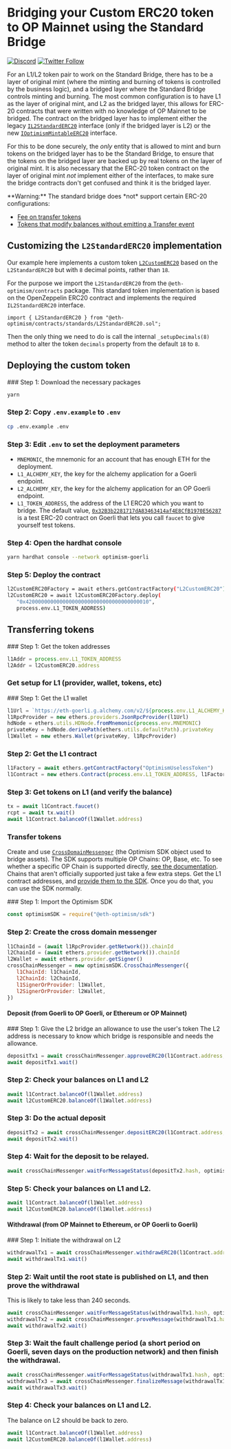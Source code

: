 
# Bridging your Custom ERC20 token to OP Mainnet using the Standard Bridge

[![Discord](https://img.shields.io/discord/667044843901681675.svg?color=768AD4&label=discord&logo=https%3A%2F%2Fdiscordapp.com%2Fassets%2F8c9701b98ad4372b58f13fd9f65f966e.svg)](https://discord-gateway.optimism.io)
[![Twitter Follow](https://img.shields.io/twitter/follow/optimismFND.svg?label=optimismFND&style=social)](https://twitter.com/optimismFND)


For an L1/L2 token pair to work on the Standard Bridge, there has to be a layer of original mint (where the minting and burning of tokens is controlled by the business logic), and a bridged layer where the Standard Bridge controls minting and burning.
The most common configuration is to have L1 as the layer of original mint, and L2 as the bridged layer, this allows for ERC-20 contracts that were written with no knowledge of OP Mainnet to be bridged.
The contract on the bridged layer has to implement either the legacy [`IL2StandardERC20`](https://github.com/ethereum-optimism/optimism/blob/8b392e9b613ea4ca0270c2dca24d3485b7454954/packages/contracts/contracts/standards/IL2StandardERC20.sol) interface (only if the bridged layer is L2) or the new [`IOptimismMintableERC20`](https://github.com/ethereum-optimism/optimism/blob/develop/packages/contracts-bedrock/contracts/universal/IOptimismMintableERC20.sol) interface. 

For this to be done securely, the *only* entity that is allowed to mint and burn tokens on the bridged layer has to be the Standard Bridge, to ensure that the tokens on the bridged layer are backed up by real tokens on the layer of original mint. 
It is also necessary that the ERC-20 token contract on the layer of original mint *not* implement either of the interfaces, to make sure the bridge contracts don't get confused and think it is the bridged layer.

<Callout type=warning>
**Warning:** The standard bridge does *not* support certain ERC-20 configurations:

- [Fee on transfer tokens](https://github.com/d-xo/weird-erc20#fee-on-transfer)
- [Tokens that modify balances without emitting a Transfer event](https://github.com/d-xo/weird-erc20#balance-modifications-outside-of-transfers-rebasingairdrops)
</Callout>

## Customizing the `L2StandardERC20` implementation

Our example here implements a custom token [`L2CustomERC20`](contracts/L2CustomERC20.sol) based on the `L2StandardERC20` but with `8` decimal points, rather than `18`.

For the purpose we import the `L2StandardERC20` from the `@eth-optimism/contracts` package. This standard token implementation is based on the OpenZeppelin ERC20 contract and implements the required `IL2StandardERC20` interface.

```
import { L2StandardERC20 } from "@eth-optimism/contracts/standards/L2StandardERC20.sol";
```

Then the only thing we need to do is call the internal `_setupDecimals(8)` method to alter the token `decimals` property from the default `18` to `8`.

## Deploying the custom token

<Steps>
### Step 1: Download the necessary packages

   ```sh
   yarn
   ```

### Step 2: Copy `.env.example` to `.env`

   ```sh
   cp .env.example .env
   ```

### Step 3: Edit `.env` to set the deployment parameters

   - `MNEMONIC`, the mnemonic for an account that has enough ETH for the deployment.
   - `L1_ALCHEMY_KEY`, the key for the alchemy application for a Goerli endpoint.   
   - `L2_ALCHEMY_KEY`, the key for the alchemy application for an OP Goerli endpoint.
   - `L1_TOKEN_ADDRESS`, the address of the L1 ERC20 which you want to bridge.
     The default value, [`0x32B3b2281717dA83463414af4E8CfB1970E56287`](https://goerli.etherscan.io/address/0x32B3b2281717dA83463414af4E8CfB1970E56287) is a test ERC-20 contract on Goerli that lets you call `faucet` to give yourself test tokens.

### Step 4: Open the hardhat console

   ```sh
   yarn hardhat console --network optimism-goerli
   ```

### Step 5: Deploy the contract

   ```sh
   l2CustomERC20Factory = await ethers.getContractFactory("L2CustomERC20")   
   l2CustomERC20 = await l2CustomERC20Factory.deploy(
      "0x4200000000000000000000000000000000000010",
      process.env.L1_TOKEN_ADDRESS)
   ```
</Steps>

## Transferring tokens 

<Steps>
### Step 1: Get the token addresses

   ```js
   l1Addr = process.env.L1_TOKEN_ADDRESS
   l2Addr = l2CustomERC20.address
   ```
</Steps>

### Get setup for L1 (provider, wallet, tokens, etc)

<Steps>
### Step 1: Get the L1 wallet

   ```js
   l1Url = `https://eth-goerli.g.alchemy.com/v2/${process.env.L1_ALCHEMY_KEY}`
   l1RpcProvider = new ethers.providers.JsonRpcProvider(l1Url)
   hdNode = ethers.utils.HDNode.fromMnemonic(process.env.MNEMONIC)
   privateKey = hdNode.derivePath(ethers.utils.defaultPath).privateKey
   l1Wallet = new ethers.Wallet(privateKey, l1RpcProvider)
   ```

### Step 2: Get the L1 contract

   ```js
   l1Factory = await ethers.getContractFactory("OptimismUselessToken")
   l1Contract = new ethers.Contract(process.env.L1_TOKEN_ADDRESS, l1Factory.interface, l1Wallet)
   ```

### Step 3: Get tokens on L1 (and verify the balance)

   ```js
   tx = await l1Contract.faucet()
   rcpt = await tx.wait()
   await l1Contract.balanceOf(l1Wallet.address)
   ```
</Steps>

### Transfer tokens

Create and use [`CrossDomainMessenger`](https://sdk.optimism.io/classes/crosschainmessenger) (the Optimism SDK object used to bridge assets).
The SDK supports multiple OP Chains: OP, Base, etc.
To see whether a specific OP Chain is supported directly, [see the documentation](https://sdk.optimism.io/enums/l2chainid).
Chains that aren't officially supported just take a few extra steps.
Get the L1 contract addresses, and [provide them to the SDK](https://stack.optimism.io/docs/build/sdk/#contract-addresses).
Once you do that, you can use the SDK normally.

<Steps>
### Step 1: Import the Optimism SDK

   ```js
   const optimismSDK = require("@eth-optimism/sdk")
   ```

### Step 2: Create the cross domain messenger

   ```js
   l1ChainId = (await l1RpcProvider.getNetwork()).chainId
   l2ChainId = (await ethers.provider.getNetwork()).chainId
   l2Wallet = await ethers.provider.getSigner()
   crossChainMessenger = new optimismSDK.CrossChainMessenger({
      l1ChainId: l1ChainId,
      l2ChainId: l2ChainId,
      l1SignerOrProvider: l1Wallet,
      l2SignerOrProvider: l2Wallet,
   })
   ```
</Steps>

#### Deposit (from Goerli to OP Goerli, or Ethereum or OP Mainnet)

<Steps>
### Step 1: Give the L2 bridge an allowance to use the user's token
   The L2 address is necessary to know which bridge is responsible and needs the allowance.

   ```js
   depositTx1 = await crossChainMessenger.approveERC20(l1Contract.address, l2Addr, 1e9)
   await depositTx1.wait()
   ```

### Step 2: Check your balances on L1 and L2

   ```js
   await l1Contract.balanceOf(l1Wallet.address) 
   await l2CustomERC20.balanceOf(l1Wallet.address)
   ```   

### Step 3: Do the actual deposit

   ```js
   depositTx2 = await crossChainMessenger.depositERC20(l1Contract.address, l2Addr, 1e9)
   await depositTx2.wait()
   ```

### Step 4: Wait for the deposit to be relayed.

   ```js
   await crossChainMessenger.waitForMessageStatus(depositTx2.hash, optimismSDK.MessageStatus.RELAYED)
   ```

### Step 5: Check your balances on L1 and L2.

   ```js
   await l1Contract.balanceOf(l1Wallet.address) 
   await l2CustomERC20.balanceOf(l1Wallet.address)
   ```
</Steps>

#### Withdrawal (from OP Mainnet to Ethereum, or OP Goerli to Goerli)

<Steps>
### Step 1: Initiate the withdrawal on L2

   ```js
   withdrawalTx1 = await crossChainMessenger.withdrawERC20(l1Contract.address, l2Addr, 1e9)
   await withdrawalTx1.wait()
   ```

### Step 2: Wait until the root state is published on L1, and then prove the withdrawal
   This is likely to take less than 240 seconds.

   ```js
   await crossChainMessenger.waitForMessageStatus(withdrawalTx1.hash, optimismSDK.MessageStatus.READY_TO_PROVE)
   withdrawalTx2 = await crossChainMessenger.proveMessage(withdrawalTx1.hash)
   await withdrawalTx2.wait()
   ```

### Step 3: Wait the fault challenge period (a short period on Goerli, seven days on the production network) and then finish the withdrawal.

   ```js
   await crossChainMessenger.waitForMessageStatus(withdrawalTx1.hash, optimismSDK.MessageStatus.READY_FOR_RELAY)
   withdrawalTx3 = await crossChainMessenger.finalizeMessage(withdrawalTx1.hash)
   await withdrawalTx3.wait()   
   ```


### Step 4: Check your balances on L1 and L2.
   The balance on L2 should be back to zero.

   ```js
   await l1Contract.balanceOf(l1Wallet.address) 
   await l2CustomERC20.balanceOf(l1Wallet.address)
   ```
</Steps>